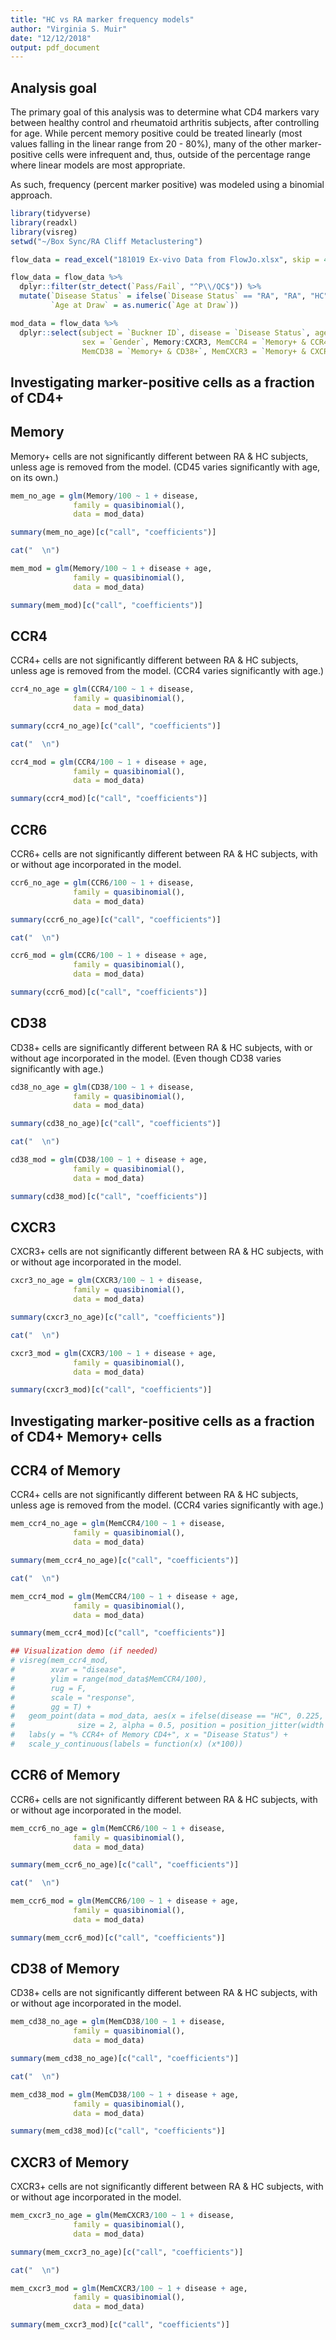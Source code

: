```yaml
---
title: "HC vs RA marker frequency models"
author: "Virginia S. Muir"
date: "12/12/2018"
output: pdf_document
---
```


Analysis goal
------

The primary goal of this analysis was to determine what CD4 markers vary between healthy control and rheumatoid arthritis subjects, after controlling for age.  While percent memory positive could be treated linearly (most values falling in the linear range from 20 - 80%), many of the other marker-positive cells were infrequent and, thus, outside of the percentage range where linear models are most appropriate.

As such, frequency (percent marker positive) was modeled using a binomial approach.

```r
library(tidyverse)
library(readxl)
library(visreg)
setwd("~/Box Sync/RA Cliff Metaclustering")
```

```r
flow_data = read_excel("181019 Ex-vivo Data from FlowJo.xlsx", skip = 4, sheet = "MASTER EVERYTHING")

flow_data = flow_data %>% 
  dplyr::filter(str_detect(`Pass/Fail`, "^P\\/QC$")) %>% 
  mutate(`Disease Status` = ifelse(`Disease Status` == "RA", "RA", "HC") %>% factor(),
         `Age at Draw` = as.numeric(`Age at Draw`))

mod_data = flow_data %>%
  dplyr::select(subject = `Buckner ID`, disease = `Disease Status`, age = `Age at Draw`, 
                sex = `Gender`, Memory:CXCR3, MemCCR4 = `Memory+ & CCR4+`, MemCCR6 = `Memory+ & CCR6+`,
                MemCD38 = `Memory+ & CD38+`, MemCXCR3 = `Memory+ & CXCR3+`)

```

## Investigating marker-positive cells as a fraction of CD4+

Memory
------

Memory+ cells are not significantly different between RA & HC subjects, unless age is removed from the model. (CD45 varies significantly with age, on its own.)


```r
mem_no_age = glm(Memory/100 ~ 1 + disease,
              family = quasibinomial(),
              data = mod_data)

summary(mem_no_age)[c("call", "coefficients")]

cat("  \n")

mem_mod = glm(Memory/100 ~ 1 + disease + age,
              family = quasibinomial(),
              data = mod_data)

summary(mem_mod)[c("call", "coefficients")]
```

\newpage

CCR4
------

CCR4+ cells are not significantly different between RA & HC subjects, unless age is removed from the model. (CCR4 varies significantly with age.)

```r
ccr4_no_age = glm(CCR4/100 ~ 1 + disease,
              family = quasibinomial(),
              data = mod_data)

summary(ccr4_no_age)[c("call", "coefficients")]

cat("  \n")

ccr4_mod = glm(CCR4/100 ~ 1 + disease + age,
              family = quasibinomial(),
              data = mod_data)

summary(ccr4_mod)[c("call", "coefficients")]
```

CCR6
------

CCR6+ cells are not significantly different between RA & HC subjects, with or without age incorporated in the model.

```r
ccr6_no_age = glm(CCR6/100 ~ 1 + disease,
              family = quasibinomial(),
              data = mod_data)

summary(ccr6_no_age)[c("call", "coefficients")]

cat("  \n")

ccr6_mod = glm(CCR6/100 ~ 1 + disease + age,
              family = quasibinomial(),
              data = mod_data)

summary(ccr6_mod)[c("call", "coefficients")]
```

\newpage

CD38
------

CD38+ cells are significantly different between RA & HC subjects, with or without age incorporated in the model.  (Even though CD38 varies significantly with age.)

```r
cd38_no_age = glm(CD38/100 ~ 1 + disease,
              family = quasibinomial(),
              data = mod_data)

summary(cd38_no_age)[c("call", "coefficients")]

cat("  \n")

cd38_mod = glm(CD38/100 ~ 1 + disease + age,
              family = quasibinomial(),
              data = mod_data)

summary(cd38_mod)[c("call", "coefficients")]
```

CXCR3
------

CXCR3+ cells are not significantly different between RA & HC subjects, with or without age incorporated in the model.

```r
cxcr3_no_age = glm(CXCR3/100 ~ 1 + disease,
              family = quasibinomial(),
              data = mod_data)

summary(cxcr3_no_age)[c("call", "coefficients")]

cat("  \n")

cxcr3_mod = glm(CXCR3/100 ~ 1 + disease + age,
              family = quasibinomial(),
              data = mod_data)

summary(cxcr3_mod)[c("call", "coefficients")]
```

\newpage

## Investigating marker-positive cells as a fraction of CD4+ Memory+ cells

CCR4 of Memory
------

CCR4+ cells are not significantly different between RA & HC subjects, unless age is removed from the model. (CCR4 varies significantly with age.)

```r
mem_ccr4_no_age = glm(MemCCR4/100 ~ 1 + disease,
              family = quasibinomial(),
              data = mod_data)

summary(mem_ccr4_no_age)[c("call", "coefficients")]

cat("  \n")

mem_ccr4_mod = glm(MemCCR4/100 ~ 1 + disease + age,
              family = quasibinomial(),
              data = mod_data)

summary(mem_ccr4_mod)[c("call", "coefficients")]

## Visualization demo (if needed)
# visreg(mem_ccr4_mod, 
#        xvar = "disease", 
#        ylim = range(mod_data$MemCCR4/100),
#        rug = F, 
#        scale = "response",
#        gg = T) +
#   geom_point(data = mod_data, aes(x = ifelse(disease == "HC", 0.225, 0.775), y = MemCCR4/100), 
#              size = 2, alpha = 0.5, position = position_jitter(width = 0.1)) +
#   labs(y = "% CCR4+ of Memory CD4+", x = "Disease Status") + 
#   scale_y_continuous(labels = function(x) (x*100))

```

CCR6 of Memory
------

CCR6+ cells are not significantly different between RA & HC subjects, with or without age incorporated in the model.

```r
mem_ccr6_no_age = glm(MemCCR6/100 ~ 1 + disease,
              family = quasibinomial(),
              data = mod_data)

summary(mem_ccr6_no_age)[c("call", "coefficients")]

cat("  \n")

mem_ccr6_mod = glm(MemCCR6/100 ~ 1 + disease + age,
              family = quasibinomial(),
              data = mod_data)

summary(mem_ccr6_mod)[c("call", "coefficients")]
```

\newpage

CD38 of Memory
------

CD38+ cells are not significantly different between RA & HC subjects, with or without age incorporated in the model.

```r
mem_cd38_no_age = glm(MemCD38/100 ~ 1 + disease,
              family = quasibinomial(),
              data = mod_data)

summary(mem_cd38_no_age)[c("call", "coefficients")]

cat("  \n")

mem_cd38_mod = glm(MemCD38/100 ~ 1 + disease + age,
              family = quasibinomial(),
              data = mod_data)

summary(mem_cd38_mod)[c("call", "coefficients")]
```

CXCR3 of Memory
------

CXCR3+ cells are not significantly different between RA & HC subjects, with or without age incorporated in the model.

```r
mem_cxcr3_no_age = glm(MemCXCR3/100 ~ 1 + disease,
              family = quasibinomial(),
              data = mod_data)

summary(mem_cxcr3_no_age)[c("call", "coefficients")]

cat("  \n")

mem_cxcr3_mod = glm(MemCXCR3/100 ~ 1 + disease + age,
              family = quasibinomial(),
              data = mod_data)

summary(mem_cxcr3_mod)[c("call", "coefficients")]
```


